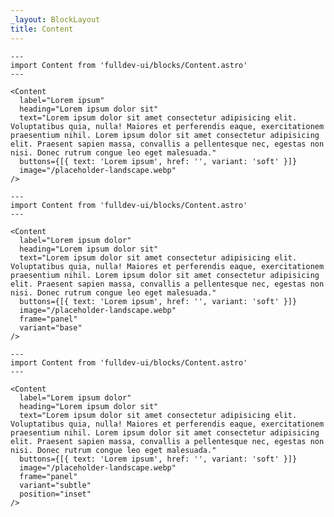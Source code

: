 ```yaml
---
_layout: BlockLayout
title: Content
---
```


```astro live props={{ title: 'Split' }}
---
import Content from 'fulldev-ui/blocks/Content.astro'
---

<Content
  label="Lorem ipsum"
  heading="Lorem ipsum dolor sit"
  text="Lorem ipsum dolor sit amet consectetur adipisicing elit. Voluptatibus quia, nulla! Maiores et perferendis eaque, exercitationem praesentium nihil. Lorem ipsum dolor sit amet consectetur adipisicing elit. Praesent sapien massa, convallis a pellentesque nec, egestas non nisi. Donec rutrum congue leo eget malesuada."
  buttons={[{ text: 'Lorem ipsum', href: '', variant: 'soft' }]}
  image="/placeholder-landscape.webp"
/>
```

```astro live props={{ title: 'Panel' }}
---
import Content from 'fulldev-ui/blocks/Content.astro'
---

<Content
  label="Lorem ipsum dolor"
  heading="Lorem ipsum dolor sit"
  text="Lorem ipsum dolor sit amet consectetur adipisicing elit. Voluptatibus quia, nulla! Maiores et perferendis eaque, exercitationem praesentium nihil. Lorem ipsum dolor sit amet consectetur adipisicing elit. Praesent sapien massa, convallis a pellentesque nec, egestas non nisi. Donec rutrum congue leo eget malesuada."
  buttons={[{ text: 'Lorem ipsum', href: '', variant: 'soft' }]}
  image="/placeholder-landscape.webp"
  frame="panel"
  variant="base"
/>
```

```astro live props={{ title: 'Subtle' }}
---
import Content from 'fulldev-ui/blocks/Content.astro'
---

<Content
  label="Lorem ipsum dolor"
  heading="Lorem ipsum dolor sit"
  text="Lorem ipsum dolor sit amet consectetur adipisicing elit. Voluptatibus quia, nulla! Maiores et perferendis eaque, exercitationem praesentium nihil. Lorem ipsum dolor sit amet consectetur adipisicing elit. Praesent sapien massa, convallis a pellentesque nec, egestas non nisi. Donec rutrum congue leo eget malesuada."
  buttons={[{ text: 'Lorem ipsum', href: '', variant: 'soft' }]}
  image="/placeholder-landscape.webp"
  frame="panel"
  variant="subtle"
  position="inset"
/>
```
